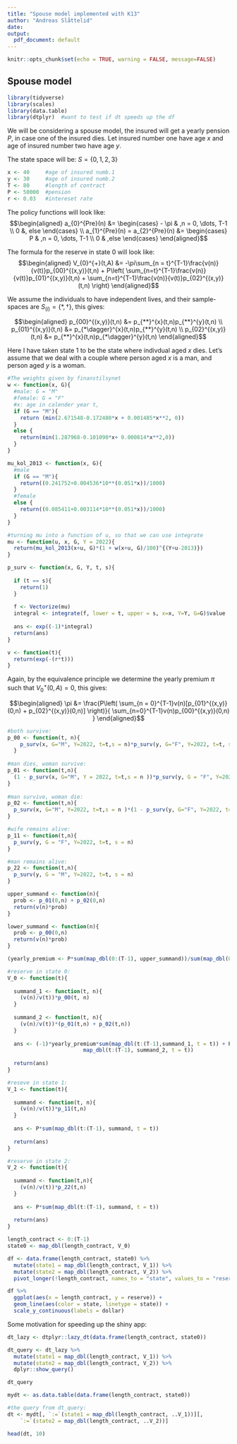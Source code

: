 ```yaml
---
title: "Spouse model implemented with K13"
author: "Andreas Slåttelid"
date: 
output:
  pdf_document: default
---
```


```r
knitr::opts_chunk$set(echo = TRUE, warning = FALSE, message=FALSE)
```

## Spouse model

```r
library(tidyverse)
library(scales)
library(data.table)
library(dtplyr)  #want to test if dt speeds up the df
```

We will be considering a spouse model, the insured will get a yearly pension $P$, in case one of the insured dies. Let insured number one have age $x$ and age of insured number two have age $y$.

The state space will be: $S = \{0,1,2,3\}$

```r
x <- 40     #age of insured numb.1
y <- 30     #age of insured numb.2
T <- 80     #length of contract
P <- 50000  #pension
r <- 0.03   #intereset rate
```

The policy functions will look like: $$\begin{aligned}
a_{0}^{Pre}(n) &= \begin{cases}
- \pi  & ,n = 0, \dots, T-1 \\
0 &, else
\end{cases} \\ 
a_{1}^{Pre}(n) = a_{2}^{Pre}(n)  &= \begin{cases}
P  & ,n = 0, \dots, T-1 \\
0  & ,else
\end{cases}
\end{aligned}$$

The formula for the reserve in state $0$ will look like: $$\begin{aligned}
V_{0}^{+}(t,A) &= 
-\pi\sum_{n = t}^{T-1}\frac{v(n)}{v(t)}p_{00}^{(x,y)}(t,n)
+ P\left(
\sum_{n=t}^{T-1}\frac{v(n)}{v(t)}p_{01}^{(x,y)}(t,n) + \sum_{n=t}^{T-1}\frac{v(n)}{v(t)}p_{02}^{(x,y)}(t,n)
\right)
\end{aligned}$$

We assume the individuals to have independent lives, and their sample-spaces are $S_{(i)} = \{*, \dagger\}$, this gives:

$$\begin{aligned}
p_{00}^{(x,y)}(t,n) &= p_{**}^{x}(t,n)p_{**}^{y}(t,n) \\ 
p_{01}^{(x,y)}(t,n) &= p_{*\dagger}^{x}(t,n)p_{**}^{y}(t,n) \\ 
p_{02}^{(x,y)}(t,n) &= p_{**}^{x}(t,n)p_{*\dagger}^{y}(t,n)
\end{aligned}$$

Here I have taken state $1$ to be the state where indivdual aged $x$ dies. Let's assume that we deal with a couple where person aged $x$ is a man, and person aged $y$ is a woman. \newpage

```r
#The weights given by finanstilsynet
w <- function(x, G){
  #male: G = "M"
  #female: G = "F"
  #x: age in calender year t,
  if (G == "M"){
    return (min(2.671548-0.172480*x + 0.001485*x**2, 0))
  } 
  else {
    return(min(1.287968-0.101090*x+ 0.000814*x**2,0))
  }
}

mu_kol_2013 <- function(x, G){
  #male
  if (G == "M"){
    return((0.241752+0.004536*10**(0.051*x))/1000)
  }
  #female
  else {
    return((0.085411+0.003114*10**(0.051*x))/1000)
  }
} 

#turning mu into a function of u, so that we can use integrate 
mu <- function(u, x, G, Y = 2022){
  return(mu_kol_2013(x+u, G)*(1 + w(x+u, G)/100)^{(Y+u-2013)})
}

p_surv <- function(x, G, Y, t, s){
  
  if (t == s){
    return(1)
  }
  
  f <- Vectorize(mu)
  integral <- integrate(f, lower = t, upper = s, x=x, Y=Y, G=G)$value
  
  ans <- exp((-1)*integral)
  return(ans)
}

v <- function(t){
  return(exp(-(r*t)))
}
```

Again, by the equivalence principle we determine the yearly premium $\pi$ such that $V_{0}^{+}(0,A) = 0$, this gives:

$$\begin{aligned}
\pi &= \frac{P\left(
\sum_{n = 0}^{T-1}v(n)[p_{01}^{(x,y)}(0,n) + p_{02}^{(x,y)}(0,n)]
\right)}{
\sum_{n=0}^{T-1}v(n)p_{00}^{(x,y)}(0,n)
}
\end{aligned}$$

\newpage

```r
#both survive:
p_00 <- function(t, n){
    p_surv(x, G="M", Y=2022, t=t,s = n)*p_surv(y, G="F", Y=2022, t=t, s=n)
  }
  
#man dies, woman survive:
p_01 <- function(t,n){
  (1 - p_surv(x, G="M", Y = 2022, t=t,s = n ))*p_surv(y, G = "F", Y=2022, t=t, s = n)
}
  
#man survive, woman die:
p_02 <- function(t,n){
  p_surv(x, G="M", Y=2022, t=t,s = n )*(1 - p_surv(y, G="F", Y=2022, t=t, s = n))
}

#wife remains alive:
p_11 <- function(t,n){
  p_surv(y, G = "F", Y=2022, t=t, s = n)
} 

#man remains alive: 
p_22 <- function(t,n){
  p_surv(y, G = "M", Y=2022, t=t, s = n)
}
```

```r
upper_summand <- function(n){
  prob <- p_01(0,n) + p_02(0,n)
  return(v(n)*prob)
}

lower_summand <- function(n){
  prob <- p_00(0,n)
  return(v(n)*prob)
}

(yearly_premium <- P*sum(map_dbl(0:(T-1), upper_summand))/sum(map_dbl(0:(T-1), lower_summand)))
```

\newpage

```r
#reserve in state 0:
V_0 <- function(t){
  
  summand_1 <- function(t, n){
    (v(n)/v(t))*p_00(t, n)
  }
  
  summand_2 <- function(t, n){
    (v(n)/v(t))*(p_01(t,n) + p_02(t,n))
  }
  
  ans <- (-1)*yearly_premium*sum(map_dbl(t:(T-1),summand_1, t = t)) + P*sum(
                        map_dbl(t:(T-1), summand_2, t = t))
  
  return(ans)
}

#reseve in state 1: 
V_1 <- function(t){
  
  summand <- function(t, n){
    (v(n)/v(t))*p_11(t,n)
  }
  
  ans <- P*sum(map_dbl(t:(T-1), summand, t = t))
  
  return(ans)
}

#reserve in state 2: 
V_2 <- function(t){
  
  summand <- function(t,n){
    (v(n)/v(t))*p_22(t,n)
  }
  
  ans <- P*sum(map_dbl(t:(T-1), summand, t = t))
  
  return(ans)
}
```
\newpage
```r
length_contract <- 0:(T-1)
state0 <- map_dbl(length_contract, V_0)

df <- data.frame(length_contract, state0) %>% 
  mutate(state1 = map_dbl(length_contract, V_1)) %>% 
  mutate(state2 = map_dbl(length_contract, V_2)) %>% 
  pivot_longer(!length_contract, names_to = "state", values_to = "reserve")

df %>%
  ggplot(aes(x = length_contract, y = reserve)) +
  geom_line(aes(color = state, linetype = state)) +
  scale_y_continuous(labels = dollar) 
```
\newpage
Some motivation for speeding up the shiny app:
```r
dt_lazy <- dtplyr::lazy_dt(data.frame(length_contract, state0))

dt_query <- dt_lazy %>% 
  mutate(state1 = map_dbl(length_contract, V_1)) %>% 
  mutate(state2 = map_dbl(length_contract, V_2)) %>% 
  dplyr::show_query()

dt_query

mydt <- as.data.table(data.frame(length_contract, state0))

#the query from dt_query:
dt <- mydt[, `:=`(state1 = map_dbl(length_contract, ..V_1))][, 
    `:=`(state2 = map_dbl(length_contract, ..V_2))]

head(dt, 10)
```



